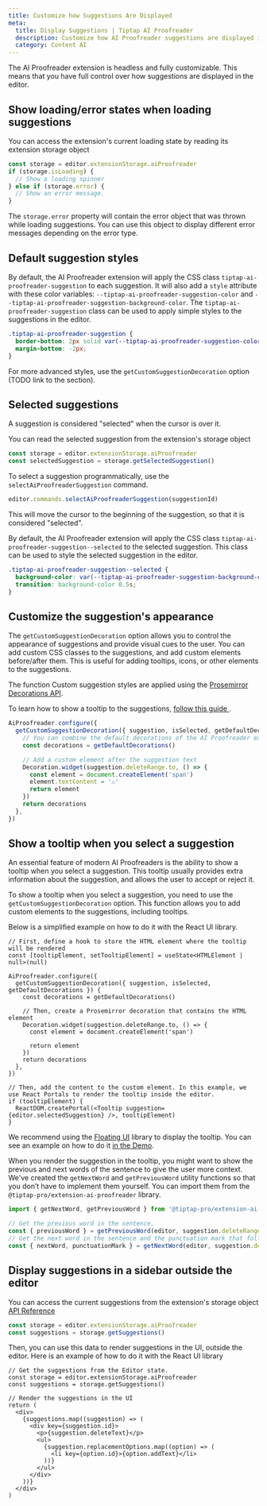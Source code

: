 ```yaml
---
title: Customize how Suggestions Are Displayed
meta:
  title: Display Suggestions | Tiptap AI Proofreader
  description: Customize how AI Proofreader suggestions are displayed in the editor with custom styles and tooltips.
  category: Content AI
---
```


The AI Proofreader extension is headless and fully customizable. This means that you have full control over how suggestions are displayed in the editor.

## Show loading/error states when loading suggestions

You can access the extension's current loading state by reading its extension storage object

```ts
const storage = editor.extensionStorage.aiProofreader
if (storage.isLoading) {
  // Show a loading spinner
} else if (storage.error) {
  // Show an error message.
}
```

The `storage.error` property will contain the error object that was thrown while loading suggestions. You can use this object to display different error messages depending on the error type.

## Default suggestion styles

By default, the AI Proofreader extension will apply the CSS class `tiptap-ai-proofreader-suggestion` to each suggestion. It will also add a `style` attribute with these color variables: `--tiptap-ai-proofreader-suggestion-color` and `--tiptap-ai-proofreader-suggestion-background-color`. The `tiptap-ai-proofreader-suggestion` class can be used to apply simple styles to the suggestions in the editor.

```css
.tiptap-ai-proofreader-suggestion {
  border-bottom: 2px solid var(--tiptap-ai-proofreader-suggestion-color);
  margin-bottom: -2px;
}
```

For more advanced styles, use the `getCustomSuggestionDecoration` option (TODO link to the section).

## Selected suggestions

A suggestion is considered "selected" when the cursor is over it.

You can read the selected suggestion from the extension's storage object

```ts
const storage = editor.extensionStorage.aiProofreader
const selectedSuggestion = storage.getSelectedSuggestion()
```

To select a suggestion programmatically, use the `selectAiProofreaderSuggestion` command.

```ts
editor.commands.selectAiProofreaderSuggestion(suggestionId)
```

This will move the cursor to the beginning of the suggestion, so that it is considered "selected".

By default, the AI Proofreader extension will apply the CSS class `tiptap-ai-proofreader-suggestion--selected` to the selected suggestion. This class can be used
to style the selected suggestion in the editor.

```css
.tiptap-ai-proofreader-suggestion--selected {
  background-color: var(--tiptap-ai-proofreader-suggestion-background-color);
  transition: background-color 0.5s;
}
```

## Customize the suggestion's appearance

The `getCustomSuggestionDecoration` option allows you to control the appearance of suggestions and provide visual cues to the user. You can add custom CSS classes to the suggestions, and add custom elements before/after them. This is useful for adding tooltips, icons, or other elements to the suggestions.

The function Custom suggestion styles are applied using the [Prosemirror Decorations API](https://prosemirror.net/docs/guide/#view.decorations).

To learn how to show a tooltip to the suggestions, [follow this guide ](/content-ai/extensions/ai-proofreader/features/display-suggestions#show-a-tooltip-when-you-select-a-suggestion).

```ts
AiProofreader.configure({
  getCustomSuggestionDecoration({ suggestion, isSelected, getDefaultDecorations }) {
    // You can combine the default decorations of the AI Proofreader extension with your custom ones
    const decorations = getDefaultDecorations()

    // Add a custom element after the suggestion text
    Decoration.widget(suggestion.deleteRange.to, () => {
      const element = document.createElement('span')
      element.textContent = '⚠️'
      return element
    })
    return decorations
  },
})
```

## Show a tooltip when you select a suggestion

An essential feature of modern AI Proofreaders is the ability to show a tooltip when you select a suggestion. This tooltip usually provides extra information about the suggestion, and allows the user to accept or reject it.

To show a tooltip when you select a suggestion, you need to use the `getCustomSuggestionDecoration` option. This function allows you to add custom elements to the suggestions, including tooltips.

Below is a simplified example on how to do it with the React UI library.

```tsx
// First, define a hook to store the HTML element where the tooltip will be rendered
const [tooltipElement, setTooltipElement] = useState<HTMLElement | null>(null)

AiProofreader.configure({
  getCustomSuggestionDecoration({ suggestion, isSelected, getDefaultDecorations }) {
    const decorations = getDefaultDecorations()

    // Then, create a Prosemirror decoration that contains the HTML element
    Decoration.widget(suggestion.deleteRange.to, () => {
      const element = document.createElement('span')

      return element
    })
    return decorations
  },
})

// Then, add the content to the custom element. In this example, we use React Portals to render the tooltip inside the editor.
if (tooltipElement) {
  ReactDOM.createPortal(<Tooltip suggestion={editor.selectedSuggestion} />, tooltipElement)
}
```

We recommend using the [Floating UI](https://floating-ui.com/) library to display the tooltip. You can see an example on how to do it [in the Demo](/content-ai/extensions/ai-proofreader/getting-started/overview).

When you render the suggestion in the tooltip, you might want to show the previous and next words of the sentence to give the user more context. We've created the `getNextWord` and `getPreviousWord` utility functions so that you don’t have to implement them yourself. You can import them from the `@tiptap-pro/extension-ai-proofreader` library.

```ts
import { getNextWord, getPreviousWord } from '@tiptap-pro/extension-ai-proofreader'

// Get the previous word in the sentence.
const { previousWord } = getPreviousWord(editor, suggestion.deleteRange.from)
// Get the next word in the sentence and the punctuation mark that follows it, if it's the end of the sentence.
const { nextWord, punctuationMark } = getNextWord(editor, suggestion.deleteRange.to)
```

## Display suggestions in a sidebar outside the editor

You can access the current suggestions from the extension's storage object [API Reference](https://www.notion.so/API-Reference-1b901ffa3ebc80cea860ebbde1820fd0?pvs=21)

```ts
const storage = editor.extensionStorage.aiProofreader
const suggestions = storage.getSuggestions()
```

Then, you can use this data to render suggestions in the UI, outside the editor. Here is an example of how to do it with the React UI library

```tsx
// Get the suggestions from the Editor state.
const storage = editor.extensionStorage.aiProofreader
const suggestions = storage.getSuggestions()

// Render the suggestions in the UI
return (
  <div>
    {suggestions.map((suggestion) => (
      <div key={suggestion.id}>
        <p>{suggestion.deleteText}</p>
        <ul>
          {suggestion.replacementOptions.map((option) => (
            <li key={option.id}>{option.addText}</li>
          ))}
        </ul>
      </div>
    ))}
  </div>
)
```
